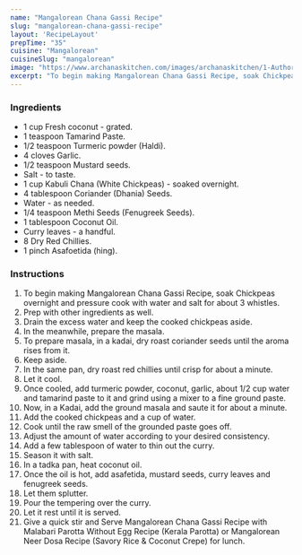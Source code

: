 ---
name: "Mangalorean Chana Gassi Recipe"
slug: "mangalorean-chana-gassi-recipe"
layout: 'RecipeLayout'
prepTime: "35"
cuisine: "Mangalorean"
cuisineSlug: "mangalorean"
image: "https://www.archanaskitchen.com/images/archanaskitchen/1-Author/KarthikaKrishnan/Mangalorean_Channa_gassi.jpg"
excerpt: "To begin making Mangalorean Chana Gassi Recipe, soak Chickpeas overnight and pressure cook with water and salt for about 3 whistles"
---

### Ingredients

- 1 cup Fresh coconut - grated.
- 1 teaspoon Tamarind Paste.
- 1/2 teaspoon Turmeric powder (Haldi).
- 4 cloves Garlic.
- 1/2 teaspoon Mustard seeds.
- Salt - to taste.
- 1 cup Kabuli Chana (White Chickpeas) - soaked overnight.
- 4 tablespoon Coriander (Dhania) Seeds.
- Water - as needed.
- 1/4 teaspoon Methi Seeds (Fenugreek Seeds).
- 1 tablespoon Coconut Oil.
- Curry leaves - a handful.
- 8 Dry Red Chillies.
- 1 pinch Asafoetida (hing).

### Instructions

1. To begin making Mangalorean Chana Gassi Recipe, soak Chickpeas overnight and pressure cook with water and salt for about 3 whistles.
1. Prep with other ingredients as well.
1. Drain the excess water and keep the cooked chickpeas aside.
1. In the meanwhile, prepare the masala.
1. To prepare masala, in a kadai, dry roast coriander seeds until the aroma rises from it.
1. Keep aside.
1. In the same pan, dry roast red chillies until crisp for about a minute.
1. Let it cool.
1. Once cooled, add turmeric powder, coconut, garlic, about 1/2 cup water and tamarind paste to it and grind using a mixer to a fine ground paste.
1. Now, in a Kadai, add the ground masala and saute it for about a minute.
1. Add the cooked chickpeas and a cup of water.
1. Cook until the raw smell of the grounded paste goes off.
1. Adjust the amount of water according to your desired consistency.
1. Add a few tablespoon of water to thin out the curry.
1. Season it with salt.
1. In a tadka pan, heat coconut oil.
1. Once the oil is hot, add asafetida, mustard seeds, curry leaves and fenugreek seeds.
1. Let them splutter.
1. Pour the tempering over the curry.
1. Let it rest until it is served.
1. Give a quick stir and Serve Mangalorean Chana Gassi Recipe with Malabari Parotta Without Egg Recipe (Kerala Parotta) or Mangalorean Neer Dosa Recipe (Savory Rice & Coconut Crepe) for lunch.
